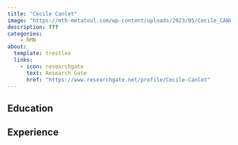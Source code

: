 ---
title: "Cécile Canlet"
image: "https://mth-metatoul.com/wp-content/uploads/2023/05/Cecile_CANLET.png"
description: ???
categories: 
    - RMN
about:
  template: trestles
  links: 
    - icon: researchgate
      text: Research Gate
      href: "https://www.researchgate.net/profile/Cecile-Canlet"
---

## Education

## Experience
